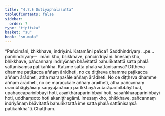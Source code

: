 ```yaml
---
title: "4.7.6 Dutiyaphalasutta"
tableOfContents: false
sidebar:
  order: 7
type: "tipitaka"
basket: "su"
book: "sn-maha"
---
```



<DynamicBreadcrumb />

<Division number="536" book="sn-maha" bookNo="14" page="208">

<Paragraph number="1240" book="sn-maha">
“Pañcimāni, bhikkhave, indriyāni. Katamāni pañca? Saddhindriyaṃ …pe…  paññindriyaṃ—  imāni kho, bhikkhave, pañcindriyāni. Imesaṃ kho, bhikkhave, pañcannaṃ indriyānaṃ bhāvitattā bahulīkatattā satta phalā sattānisaṃsā pāṭikaṅkhā. Katame satta phalā sattānisaṃsā? Diṭṭheva dhamme paṭikacca aññaṃ ārādheti, no ce diṭṭheva dhamme paṭikacca aññaṃ ārādheti, atha maraṇakāle aññaṃ ārādheti. No ce diṭṭheva dhamme aññaṃ ārādheti, no ce maraṇakāle aññaṃ ārādheti, atha pañcannaṃ orambhāgiyānaṃ saṃyojanānaṃ parikkhayā antarāparinibbāyī hoti, upahaccaparinibbāyī hoti, asaṅkhāraparinibbāyī hoti, sasaṅkhāraparinibbāyī hoti, uddhaṃsoto hoti akaniṭṭhagāmī. Imesaṃ kho, bhikkhave, pañcannaṃ indriyānaṃ bhāvitattā bahulīkatattā ime satta phalā sattānisaṃsā pāṭikaṅkhā”ti.

</Paragraph>
</Division>

<Paragraph number="1241" type="center" book="sn-maha">
Chaṭṭhaṃ.
</Paragraph>